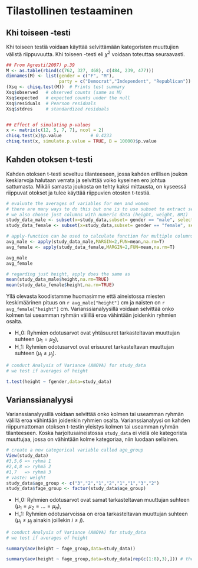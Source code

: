 # Tilastollinen testaaminen {#tests}

## Khi toiseen -testi {#chi-squared-test}

Khi toiseen testiä voidaan käyttää selvittämään kategoristen muuttujien välistä riippuvuutta. 
Khi toiseen -testi eli $\chi^2$ voidaan toteuttaa seuraavasti.

```r
## From Agresti(2007) p.39
M <- as.table(rbind(c(762, 327, 468), c(484, 239, 477)))
dimnames(M) <- list(gender = c("F", "M"),
                    party = c("Democrat","Independent", "Republican"))
(Xsq <- chisq.test(M))  # Prints test summary
Xsq$observed   # observed counts (same as M)
Xsq$expected   # expected counts under the null
Xsq$residuals  # Pearson residuals
Xsq$stdres     # standardized residuals


## Effect of simulating p-values
x <- matrix(c(12, 5, 7, 7), ncol = 2)
chisq.test(x)$p.value           # 0.4233
chisq.test(x, simulate.p.value = TRUE, B = 10000)$p.value
```


## Kahden otoksen t-testi

Kahden otoksen t-testi soveltuu tilanteeseen, jossa kahden erillisen joukon keskiarvoja halutaan verrata ja selvittää voiko kyseinen ero johtua sattumasta. Mikäli samasta joukosta on tehty kaksi mittausta, on kyseessä riippuvat otokset ja tulee käyttää riippuvien otosten t-testiä.

```r
# evaluate the averages of variables for men and women
# there are many ways to do this but one is to use subset to extract separate data set for men and women indepenently
# we also choose just columns with numeric data (height, weight, BMI)
study_data_male <- subset(x=study_data,subset= gender == "male", select = c("height","weight","BMI"))
study_data_female <- subset(x=study_data,subset= gender == "female", select = c("height","weight","BMI"))

# apply-function can be used to calculate function for multiple columns with one command
avg_male <- apply(study_data_male,MARGIN=2,FUN=mean,na.rm=T)
avg_female <- apply(study_data_female,MARGIN=2,FUN=mean,na.rm=T)

avg_male
avg_female

# regarding just height, apply does the same as
mean(study_data_male$height,na.rm=TRUE)
mean(study_data_female$height,na.rm=TRUE)
```
Yllä olevasta koodistamme huomasimme että aineistossa miesten keskimäärinen pituus on ```r avg_male["height"]``` cm ja naisten on ```r avg_female["height"]``` cm. Varianssianalyysillä voidaan selvittää onko kolmen tai useamman ryhmän välillä eroa vähintään joidenkin ryhmien osalta.

 * H_0: Ryhmien odotusarvot ovat yhtäsuuret tarkasteltavan muuttujan suhteen ($\mu_1 = \mu_2$),
 * H_1: Ryhmien odotusarvot ovat erisuuret tarkasteltavan muuttujan suhteen ($\mu_i \ne \mu_j$).
 
```r
# conduct Analysis of Variance (ANOVA) for study_data
# we test if averages of height

t.test(height ~ fgender,data=study_data)
```


## Varianssianalyysi

Varianssianalyysillä voidaan selvittää onko kolmen tai useamman ryhmän välillä eroa vähintään joidenkin ryhmien osalta. Varianssianalyysi on kahden riippumattoman otoksen t-testin yleistys kolmen tai useamman ryhmän tilanteeseen. Koska harjoitusaineistossa ```study_data``` ei vielä ole kategorista muuttujaa, jossa on vähintään kolme kategoriaa, niin luodaan sellainen.

```r
# create a new categorical variable called age_group
View(study_data)
#3,5,6 => ryhmä 1
#2,4,8 => ryhmä 2
#1,7   => ryhmä 3
# vaste: weight
study_data$age_group <- c("3","2","1","2","1","1","3","2")
study_data$fage_group <- factor(study_data$age_group)
```

 * H_0: Ryhmien odotusarvot ovat samat tarkasteltavan muuttujan suhteen ($\mu_1 = \mu_2 = \dots = \mu_n$),
 * H_1: Ryhmien odotusarvoissa on eroa tarkasteltavan muuttujan suhteen ($\mu_i \ne \mu_j$ ainakin joillekin $i \ne j$).
 
```r
# conduct Analysis of Variance (ANOVA) for study_data
# we test if averages of height

summary(aov(height ~ fage_group,data=study_data))

summary(aov(height ~ fage_group,data=study_data[rep(c(1:8),3),])) # the same data three times
```
